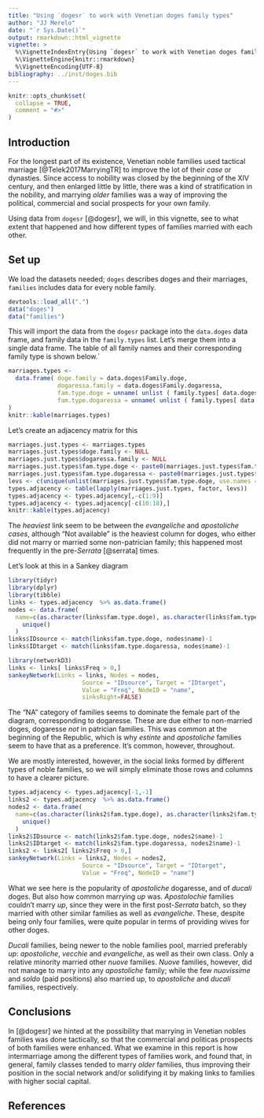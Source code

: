```yaml
---
title: "Using `dogesr` to work with Venetian doges family types"
author: "JJ Merelo"
date: "`r Sys.Date()`"
output: rmarkdown::html_vignette
vignette: >
  %\VignetteIndexEntry{Using `dogesr` to work with Venetian doges family types}
  %\VignetteEngine{knitr::rmarkdown}
  %\VignetteEncoding{UTF-8}
bibliography: ../inst/doges.bib
---
```


```r
knitr::opts_chunk$set(
  collapse = TRUE,
  comment = "#>"
)
```

## Introduction

For the longest part of its existence, Venetian noble families used tactical marriage [@Telek2017MarryingTR] to improve the lot of their *case* or dynasties. Since access to nobility was closed by the beginning of the XIV century, and then enlarged little by little, there was a kind of stratification in the nobility, and marrying *older* families was a way of improving the political, commercial and social prospects for your own family.

Using data from `dogesr` [@dogesr], we will, in this vignette, see to what extent that happened and how different types of families married with each other.

## Set up

We load the datasets needed; `doges` describes doges and their marriages, `families` includes data for every noble family.

```r
devtools::load_all(".")
data("doges")
data("families")
```

This will import the data from the `dogesr` package into the `data.doges` data frame, and family data in the `family.types` list. Let's merge them into a single data frame. The table of all family names and their corresponding family type is shown below.`

```r
marriages.types <- 
  data.frame( doge.family = data.doges$Family.doge,
              dogaressa.family = data.doges$Family.dogaressa,
              fam.type.doge = unname( unlist ( family.types[ data.doges$Family.doge ] )),
              fam.type.dogaressa = unname( unlist ( family.types[ data.doges$Family.dogaressa ] ))
)
knitr::kable(marriages.types)
```

Let's create an adjacency matrix for this

```r
marriages.just.types <- marriages.types
marriages.just.types$doge.family <- NULL
marriages.just.types$dogaressa.family <- NULL
marriages.just.types$fam.type.doge <- paste0(marriages.just.types$fam.type.doge,"♂")
marriages.just.types$fam.type.dogaressa <- paste0(marriages.just.types$fam.type.dogaressa,"♀")
levs <- c(unique(unlist(marriages.just.types$fam.type.doge, use.names = FALSE)),unique(unlist(marriages.just.types$fam.type.dogaressa, use.names = FALSE)))
types.adjacency <- table(lapply(marriages.just.types, factor, levs))
types.adjacency <- types.adjacency[,-c(1:9)]
types.adjacency <- types.adjacency[-c(10:18),]
knitr::kable(types.adjacency)
```

The *heaviest* link seem to be between the *evangeliche* and *apostoliche* *cases*, although "Not available" is the heaviest column for doges, who either did not marry or married some non-patrician family; this happened most frequently in the pre-*Serrata* [@serrata] times.

Let's look at this in a Sankey diagram

```r
library(tidyr)
library(dplyr)
library(tibble)
links <- types.adjacency  %>% as.data.frame() 
nodes <- data.frame(
  name=c(as.character(links$fam.type.doge), as.character(links$fam.type.dogaressa)) %>% 
    unique()
  )
links$IDsource <- match(links$fam.type.doge, nodes$name)-1 
links$IDtarget <- match(links$fam.type.dogaressa, nodes$name)-1

library(networkD3)
links <- links[ links$Freq > 0,]
sankeyNetwork(Links = links, Nodes = nodes,
                     Source = "IDsource", Target = "IDtarget",
                     Value = "Freq", NodeID = "name", 
                     sinksRight=FALSE)
```

The "NA" category of families seems to dominate the female part of the diagram, corresponding to dogaresse. These are due either to non-married doges, dogaresse *not* in patrician families. This was common at the beginning of the Republic, which is why *estinte* and *apostoliche* families seem to have that as a preference. It's common, however, throughout.

We are mostly interested, however, in the social links formed by different types of noble families, so we will simply eliminate those rows and columns to have a clearer picture.

```r
types.adjacency <- types.adjacency[-1,-1]
links2 <- types.adjacency  %>% as.data.frame() 
nodes2 <- data.frame(
  name=c(as.character(links2$fam.type.doge), as.character(links2$fam.type.dogaressa)) %>% 
    unique()
  )
links2$IDsource <- match(links2$fam.type.doge, nodes2$name)-1 
links2$IDtarget <- match(links2$fam.type.dogaressa, nodes2$name)-1
links2 <- links2[ links2$Freq > 0,]
sankeyNetwork(Links = links2, Nodes = nodes2,
                     Source = "IDsource", Target = "IDtarget",
                     Value = "Freq", NodeID = "name")
```

What we see here is the popularity of *apostoliche* dogaresse, and of *ducali* doges. But also how common marrying *up* was. *Apostolochie* families couldn't marry *up*, since they were in the first post-*Serrata* batch, so they married with other similar families as well as *evangeliche*. These, despite being only four families, were quite popular in terms of providing wives for other doges.

*Ducali* families, being newer to the noble families pool, married preferably *up*: *apostoliche*, *vecchie* and *evangeliche*, as well as their own class. Only a relative minority married other *nuove* families. *Nuove* families, however, did not manage to marry into any *apostoliche* family; while the few *nuovissime* and *soldo* (paid positions) also married up, to *apostoliche* and *ducali* families, respectively.

## Conclusions

In [@dogesr] we hinted at the possibility that marrying in Venetian nobles families was done tactically, so that the commercial and politicas prospects of both families were enhanced. What we examine in this report is how intermarriage among the different types of families work, and found that, in general, family classes tended to marry *older* families, thus improving their position in the social network and/or solidifying it by making links to families with higher social capital.

## References
